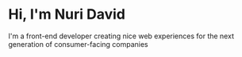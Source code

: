 # Hi, I'm Nuri David

I'm a front-end developer creating nice web experiences for the next generation of consumer-facing companies

